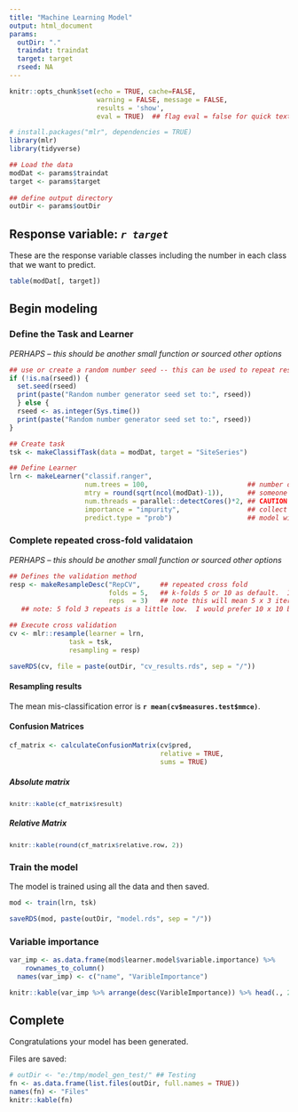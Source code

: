 ```yaml
---
title: "Machine Learning Model"
output: html_document
params:
  outDir: "."
  traindat: traindat
  target: target
  rseed: NA
---
```



  

```r
knitr::opts_chunk$set(echo = TRUE, cache=FALSE,
                      warning = FALSE, message = FALSE,
                      results = 'show',
                      eval = TRUE)  ## flag eval = false for quick text edits
```

```r
# install.packages("mlr", dependencies = TRUE)
library(mlr)
library(tidyverse)

## Load the data
modDat <- params$traindat
target <- params$target
          
## define output directory
outDir <- params$outDir
```

<!-- # _Testing_  -->
<!-- ```{r} -->
<!-- ## Load the data -->
<!-- modDat <- sf::st_read("e:/workspace/2020/PEM/ALRF_PEMv2/spatialData/SamplePoints_with_rast_values.gpkg", -->
<!--   quiet = TRUE) %>%  -->
<!--   dplyr::select(SiteSeries, aspect_025:VerticalDistance_25m) %>%  -->
<!--   dplyr::select(-c(Vertical_distance_025:VerticalDistance_25m,   ## remove problematic covariates -->
<!--                    overland_flow_025:OverlandFlowDistance_25m)) %>%  -->
<!--   as.data.frame() -->
<!-- modDat <- modDat[, -length(modDat)] -->
<!-- modDat <- modDat[!is.na(modDat$SiteSeries),] -->
<!-- target <- "SiteSeries" -->

<!-- ## define output directory -->
<!-- outDir <- "e:/tmp/mlr_5m_200323/" -->
<!-- rseed <- NA -->
<!-- ``` -->





## Response variable: _`r target`_

These are the response variable classes including the number in each class that we want to predict. 
```r
table(modDat[, target])
```


## Begin modeling 


### Define the Task and Learner

_PERHAPS -- this should be another small function or sourced other options_ 

```r
## use or create a random number seed -- this can be used to repeat results in future.
if (!is.na(rseed)) {
  set.seed(rseed) 
  print(paste("Random number generator seed set to:", rseed))
  } else {
  rseed <- as.integer(Sys.time())
  print(paste("Random number generator seed set to:", rseed))
} 


```

```r
## Create task 
tsk <- makeClassifTask(data = modDat, target = "SiteSeries")

## Define Learner
lrn <- makeLearner("classif.ranger",
                   num.trees = 100,                         ## number of trees DEFAULT: 500
                   mtry = round(sqrt(ncol(modDat)-1)),      ## someone showed me to declare mtry this way
                   num.threads = parallel::detectCores()*2, ## CAUTION HERE: how many threads does your machine have?
                   importance = "impurity",                 ## collect var importance data
                   predict.type = "prob")                   ## model will generate prob. and multi-class
```

### Complete repeated cross-fold validataion

_PERHAPS -- this should be another small function or sourced other options_ 

```r
## Defines the validation method
resp <- makeResampleDesc("RepCV",     ## repeated cross fold
                         folds = 5,   ## k-folds 5 or 10 as default.  Ideally all folds should be equal size.
                         reps  = 3)   ## note this will mean 5 x 3 iterations through the data
   ## note: 5 fold 3 repeats is a little low.  I would prefer 10 x 10 but that takes additional time...

## Execute cross validation
cv <- mlr::resample(learner = lrn,
               task = tsk,
               resampling = resp)

saveRDS(cv, file = paste(outDir, "cv_results.rds", sep = "/"))
```

#### Resampling results

The mean mis-classification error is **`r mean(cv$measures.test$mmce)`**.


#### Confusion Matrices 

```r
cf_matrix <- calculateConfusionMatrix(cv$pred,
                                      relative = TRUE,
                                      sums = TRUE)
```

##### Absolute matrix

<div style = "font-size:10pt">

```r
knitr::kable(cf_matrix$result)
```

</div>


##### Relative Matrix

<div style = "font-size:10pt">

```r
knitr::kable(round(cf_matrix$relative.row, 2))
```

</div>


### Train the model

The model is trained using all the data and then saved. 
```r
mod <- train(lrn, tsk)

saveRDS(mod, paste(outDir, "model.rds", sep = "/"))
```

### Variable importance

```r
var_imp <- as.data.frame(mod$learner.model$variable.importance) %>%
    rownames_to_column()
  names(var_imp) <- c("name", "VaribleImportance")

knitr::kable(var_imp %>% arrange(desc(VaribleImportance)) %>% head(., 20))
```


## Complete

Congratulations your model has been generated. 

Files are saved: 

```r
# outDir <- "e:/tmp/model_gen_test/" ## Testing
fn <- as.data.frame(list.files(outDir, full.names = TRUE))
names(fn) <- "Files"
knitr::kable(fn)
```


